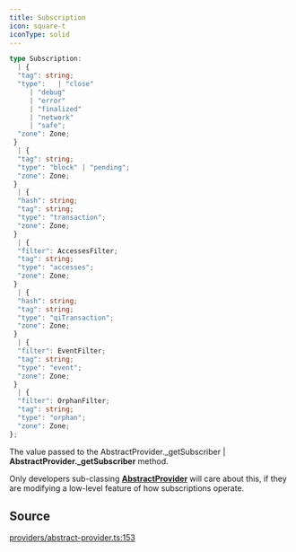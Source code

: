 ```yaml
---
title: Subscription
icon: square-t
iconType: solid
---
```


```ts
type Subscription: 
  | {
  "tag": string;
  "type":   | "close"
     | "debug"
     | "error"
     | "finalized"
     | "network"
     | "safe";
  "zone": Zone;
 }
  | {
  "tag": string;
  "type": "block" | "pending";
  "zone": Zone;
 }
  | {
  "hash": string;
  "tag": string;
  "type": "transaction";
  "zone": Zone;
 }
  | {
  "filter": AccessesFilter;
  "tag": string;
  "type": "accesses";
  "zone": Zone;
 }
  | {
  "hash": string;
  "tag": string;
  "type": "qiTransaction";
  "zone": Zone;
 }
  | {
  "filter": EventFilter;
  "tag": string;
  "type": "event";
  "zone": Zone;
 }
  | {
  "filter": OrphanFilter;
  "tag": string;
  "type": "orphan";
  "zone": Zone;
};
```

The value passed to the AbstractProvider._getSubscriber | **AbstractProvider._getSubscriber** method.

Only developers sub-classing [**AbstractProvider**](/sdk/content/classes/AbstractProvider) will care about this, if they are
modifying a low-level feature of how subscriptions operate.

## Source

[providers/abstract-provider.ts:153](https://github.com/dominant-strategies/quais.js/blob/fb5056470a1764523d26300fe8f88b8fb93d7f2c/src/providers/abstract-provider.ts#L153)
